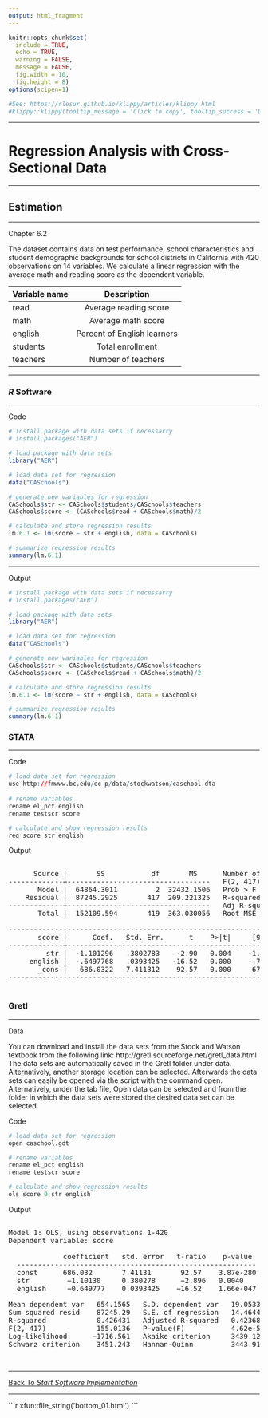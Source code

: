 ---
output: html_fragment
---

<!--..........................................................................-->
<!--..........................................................................-->

```{r,include=FALSE}
knitr::opts_chunk$set(
  include = TRUE,
  echo = TRUE,
  warning = FALSE,
  message = FALSE,
  fig.width = 10,
  fig.height = 8)
options(scipen=1)
```

```{r,klippy, echo=FALSE, include=TRUE}
#See: https://rlesur.github.io/klippy/articles/klippy.html
#klippy::klippy(tooltip_message = 'Click to copy', tooltip_success = 'Done', position = c('top', 'right'))
```

<!--..........................................................................-->
<!--..........................................................................-->

<hr />

<!--..........................................................................-->
# Regression Analysis with Cross-Sectional Data
<!--..........................................................................-->

<hr />

<!--..........................................................................-->
## Estimation {.tabset .tabset-fade}
<!--..........................................................................-->

<hr />

<p class="head01">
Chapter 6.2 
</p>

The dataset contains data on test performance, school characteristics and student demographic backgrounds for school districts in California with 420 observations on 14 variables. We calculate a linear regression with the average math and reading score as the dependent variable. 

| Variable name | Description   |
| ------------- |:-----------------------:|
| read          | Average reading score |
| math          | Average math score      |
| english       | Percent of English learners      |
| students      | Total enrollment      |
| teachers      | Number of teachers   |


<hr />

<!--..........................................................................-->
### *R* Software {.tabset .tabset-fade}
<!--..........................................................................-->

<hr />

<p class="head02">
Code 
</p>

```{r,results='hide'}
# install package with data sets if necessarry 
# install.packages("AER")

# load package with data sets
library("AER")

# load data set for regression
data("CASchools")

# generate new variables for regression
CASchools$str <- CASchools$students/CASchools$teachers       
CASchools$score <- (CASchools$read + CASchools$math)/2

# calculate and store regression results
lm.6.1 <- lm(score ~ str + english, data = CASchools)

# summarize regression results
summary(lm.6.1)
```

<hr />

<p class="head02">
Output 
</p>

```{r,echo=FALSE}
# install package with data sets if necessarry 
# install.packages("AER")

# load package with data sets
library("AER")

# load data set for regression
data("CASchools")

# generate new variables for regression
CASchools$str <- CASchools$students/CASchools$teachers       
CASchools$score <- (CASchools$read + CASchools$math)/2

# calculate and store regression results
lm.6.1 <- lm(score ~ str + english, data = CASchools)

# summarize regression results
summary(lm.6.1)
```

<!--..........................................................................-->
### STATA {.tabset .tabset-fade}
<!--..........................................................................-->

<hr />

<p class="head02">
Code 
</p>

```{r,eval=FALSE}
# load data set for regression
use http://fmwww.bc.edu/ec-p/data/stockwatson/caschool.dta
 
# rename variables
rename el_pct english
rename testscr score

# calculate and show regression results
reg score str english
```

<p class="head02">
Output 
</p>


<pre>

      Source |       SS           df       MS      Number of obs   =       420
-------------+----------------------------------   F(2, 417)       =    155.01
       Model |  64864.3011         2  32432.1506   Prob > F        =    0.0000
    Residual |  87245.2925       417  209.221325   R-squared       =    0.4264
-------------+----------------------------------   Adj R-squared   =    0.4237
       Total |  152109.594       419  363.030056   Root MSE        =    14.464

------------------------------------------------------------------------------
       score |      Coef.   Std. Err.      t    P>|t|     [95% Conf. Interval]
-------------+----------------------------------------------------------------
         str |  -1.101296   .3802783    -2.90   0.004    -1.848797   -.3537945
     english |  -.6497768   .0393425   -16.52   0.000    -.7271112   -.5724423
       _cons |   686.0322   7.411312    92.57   0.000     671.4641    700.6004
------------------------------------------------------------------------------

</pre>


<!--..........................................................................-->
### Gretl {.tabset .tabset-fade}
<!--..........................................................................-->

<hr />

<p class="head02">
Data
</p>

You can download and install the data sets from the Stock and Watson textbook from the following link: 
http://gretl.sourceforge.net/gretl_data.html \
The data sets are automatically saved in the Gretl folder under data. Alternatively, another storage location can be selected. Afterwards the data sets can easily be opened via the script with the command open. Alternatively, under the tab file, Open data can be selected and from the folder in which the data sets were stored the desired data set can be selected.

<p class="head02">
Code 
</p>

```{r,eval=FALSE}
# load data set for regression
open caschool.gdt

# rename variables
rename el_pct english
rename testscr score

# calculate and show regression results
ols score 0 str english
```

<p class="head02">
Output 
</p>


<pre>

Model 1: OLS, using observations 1-420
Dependent variable: score

             coefficient   std. error   t-ratio    p-value 
  ---------------------------------------------------------
  const      686.032       7.41131       92.57    3.87e-280 ***
  str         −1.10130     0.380278      −2.896   0.0040    ***
  english     −0.649777    0.0393425    −16.52    1.66e-047 ***

Mean dependent var   654.1565   S.D. dependent var   19.05335
Sum squared resid    87245.29   S.E. of regression   14.46448
R-squared            0.426431   Adjusted R-squared   0.423680
F(2, 417)            155.0136   P-value(F)           4.62e-51
Log-likelihood      −1716.561   Akaike criterion     3439.123
Schwarz criterion    3451.243   Hannan-Quinn         3443.913

</pre>



<!--..........................................................................-->
<!--..........................................................................-->

<!-- ## References -->

<!-- <hr /> -->

<!-- <p class="head01"> -->
<!-- References -->
<!-- </p> -->

<!--..........................................................................-->
## 
<!--..........................................................................-->

<!--..........................................................................-->
<hr />

<p class="back01">
[Back To *Start Software Implementation*](../index.html)
</p>

<!--..........................................................................-->
<hr />





<!--..........................................................................--> 
<!-- THIS IS THE END --> 

<!-- Include bottom -->

````{=html}
```{r, include=TRUE, echo=FALSE, results='asis'}
xfun::file_string('bottom_01.html')
```
````